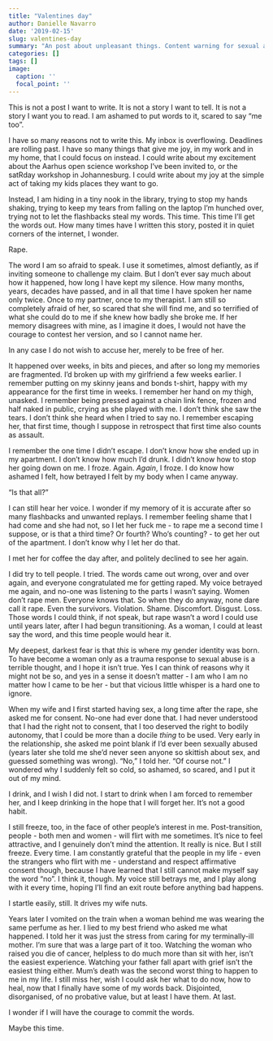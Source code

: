 ```yaml
---
title: "Valentines day"
author: Danielle Navarro
date: '2019-02-15'
slug: valentines-day
summary: "An post about unpleasant things. Content warning for sexual assault."
categories: []
tags: []
image:
  caption: ''
  focal_point: ''
---
```


This is not a post I want to write. It is not a story I want to tell. It is not a story I want you to read. I am ashamed to put words to it, scared to say "me too". 

I have so many reasons not to write this. My inbox is overflowing. Deadlines are rolling past. I have so many things that give me joy, in my work and in my home, that I could focus on instead. I could write about my excitement about the Aarhus open science workshop I've been invited to, or the satRday workshop in Johannesburg. I could write about my joy at the simple act of taking my kids places they want to go.

Instead, I am hiding in a tiny nook in the library, trying to stop my hands shaking, trying to keep my tears from falling on the laptop I'm hunched over, trying not to let the flashbacks steal my words. This time. This time I'll get the words out. How many times have I written this story, posted it in quiet corners of the internet, I wonder. 

Rape. 

The word I am so afraid to speak. I use it sometimes, almost defiantly, as if inviting someone to challenge my claim. But I don't ever say much about how it happened, how long I have kept my silence. How many months, years, decades have passed, and in all that time I have spoken her name only twice. Once to my partner, once to my therapist. I am still so completely afraid of her, so scared that she will find me, and so terrified of what she could do to me if she knew how badly she broke me. If her memory disagrees with mine, as I imagine it does, I would not have the courage to contest her version, and so I cannot name her. 

In any case I do not wish to accuse her, merely to be free of her.

It happened over weeks, in bits and pieces, and after so long my memories are fragmented. I'd broken up with my girlfriend a few weeks earlier. I remember putting on my skinny jeans and bonds t-shirt, happy with my appearance for the first time in weeks. I remember her hand on my thigh, unasked. I remember being pressed against a chain link fence, frozen and half naked in public, crying as she played with me. I don't think she saw the tears. I don't think she heard when I tried to say no. I remember escaping her, that first time, though I suppose in retrospect that first time also counts as assault.

I remember the one time I didn't escape. I don't know how she ended up in my apartment. I don't know how much I'd drunk. I didn't know how to stop her going down on me. I froze. Again. *Again*, I froze. I do know how ashamed I felt, how betrayed I felt by my body when I came anyway. 

"Is that all?"

I can still hear her voice. I wonder if my memory of it is accurate after so many flashbacks and unwanted replays. I remember feeling shame that I had come and she had not, so I let her fuck me - to rape me a second time I suppose, or is that a third time? Or fourth? Who's counting? - to get her out of the apartment. I don't know why I let her do that. 

I met her for coffee the day after, and politely declined to see her again.

I did try to tell people. I tried. The words came out wrong, over and over again, and everyone congratulated me for getting raped. My voice betrayed me again, and no-one was listening to the parts I wasn't saying. Women don't rape men. Everyone knows that. So when they do anyway, none dare call it rape. Even the survivors. Violation. Shame. Discomfort. Disgust. Loss. Those words I could think, if not speak, but rape wasn't a word I could use until years later, after I had begun transitioning. As a woman, I could at least say the word, and this time people would hear it. 

My deepest, darkest fear is that *this* is where my gender identity was born. To have become a woman only as a trauma response to sexual abuse is a terrible thought, and I hope it isn't true. Yes I can think of reasons why it might not be so, and yes in a sense it doesn't matter - I am who I am no matter how I came to be her - but that vicious little whisper is a hard one to ignore.

When my wife and I first started having sex, a long time after the rape, she asked me for consent. No-one had ever done that. I had never understood that I had the right not to consent, that I too deserved the right to bodily autonomy, that I could be more than a docile *thing* to be used. Very early in the relationship, she asked me point blank if I'd ever been sexually abused (years later she told me she'd never seen anyone so skittish about sex, and guessed something was wrong). "No," I told her. "Of course not." I wondered why I suddenly felt so cold, so ashamed, so scared, and I put it out of my mind. 

I drink, and I wish I did not. I start to drink when I am forced to remember her, and I keep drinking in the hope that I will forget her. It's not a good habit.

I still freeze, too, in the face of other people's interest in me. Post-transition, people - both men and women - will flirt with me sometimes. It's nice to feel attractive, and I genuinely don't mind the attention. It really is nice. But I still freeze. Every time. I am constantly grateful that the people in my life - even the strangers who flirt with me - understand and respect affirmative consent though, because I have learned that I still cannot make myself say the word "no". I think it, though. My voice still betrays me, and I play along with it every time, hoping I'll find an exit route before anything bad happens.

I startle easily, still. It drives my wife nuts. 

Years later I vomited on the train when a woman behind me was wearing the same perfume as her. I lied to my best friend who asked me what happened. I told her it was just the stress from caring for my terminally-ill mother. I'm sure that was a large part of it too. Watching the woman who raised you die of cancer, helpless to do much more than sit with her, isn't the easiest experience. Watching your father fall apart with grief isn't the easiest thing either. Mum's death was the second worst thing to happen to me in my life. I still miss her, wish I could ask her what to do now, how to heal, now that I finally have some of my words back. Disjointed, disorganised, of no probative value, but at least I have them. At last. 

I wonder if I will have the courage to commit the words.

Maybe this time.
